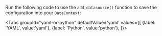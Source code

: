 
Run the following code to use the `add_datasource()` function to save the configuration into your `DataContext`:

<Tabs
  groupId="yaml-or-python"
  defaultValue='yaml'
  values={[
  {label: 'YAML', value:'yaml'},
  {label: 'Python', value:'python'},
  ]}>

<TabItem value="yaml">

```python name="version-0.17.23 docs/docusaurus/versioned_docs/version-0.17.23/snippets/inferred_and_runtime_yaml_example.py add_datasource"
```

</TabItem>

<TabItem value="python">

```python name="version-0.17.23 docs/docusaurus/versioned_docs/version-0.17.23/snippets/inferred_and_runtime_python_example.py add_datasource"
```

</TabItem>

</Tabs>
